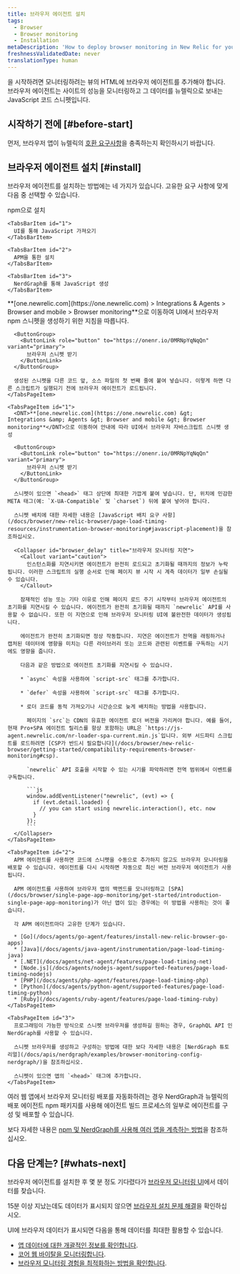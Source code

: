```yaml
---
title: 브라우저 에이전트 설치
tags:
  - Browser
  - Browser monitoring
  - Installation
metaDescription: 'How to deploy browser monitoring in New Relic for your apps, including UI, copy/paste, and API options.'
freshnessValidatedDate: never
translationType: human
---
```


<InlinePopover type="browser" />을 시작하려면 모니터링하려는 뷰의 HTML에 브라우저 에이전트를 추가해야 합니다. 브라우저 에이전트는 사이트의 성능을 모니터링하고 그 데이터를 뉴렐릭으로 보내는 JavaScript 코드 스니펫입니다.

## 시작하기 전에 [#before-start]

먼저, 브라우저 앱이 뉴렐릭의 [호환 요구사항](/docs/browser/new-relic-browser/getting-started/compatibility-requirements-browser-monitoring)을 충족하는지 확인하시기 바랍니다.

## 브라우저 에이전트 설치 [#install]

브라우저 에이전트를 설치하는 방법에는 네 가지가 있습니다. 고유한 요구 사항에 맞게 다음 중 선택할 수 있습니다.

<Tabs>
  <TabsBar>
    <TabsBarItem id="npm">
      npm으로 설치
    </TabsBarItem>

    <TabsBarItem id="1">
      UI를 통해 JavaScript 가져오기
    </TabsBarItem>

    <TabsBarItem id="2">
      APM을 통한 설치
    </TabsBarItem>

    <TabsBarItem id="3">
      NerdGraph를 통해 JavaScript 생성
    </TabsBarItem>
  </TabsBar>

  <TabsPages>
    <TabsPageItem id="npm">
      <DNT>**[one.newrelic.com](https://one.newrelic.com) &gt; Integrations &amp; Agents &gt; Browser and mobile &gt; Browser monitoring**</DNT>으로 이동하여 UI에서 브라우저 npm 스니펫을 생성하기 위한 지침을 따릅니다.

      <ButtonGroup>
        <ButtonLink role="button" to="https://onenr.io/0MRNpYqNqQn" variant="primary">
          브라우저 스니펫 받기
        </ButtonLink>
      </ButtonGroup>

      생성된 스니펫을 다른 코드 앞, 소스 파일의 첫 번째 줄에 붙여 넣습니다. 이렇게 하면 다른 스크립트가 실행되기 전에 브라우저 에이전트가 로드됩니다.
    </TabsPageItem>

    <TabsPageItem id="1">
      <DNT>**[one.newrelic.com](https://one.newrelic.com) &gt; Integrations &amp; Agents &gt; Browser and mobile &gt; Browser monitoring**</DNT>으로 이동하여 안내에 따라 UI에서 브라우저 자바스크립트 스니펫 생성

      <ButtonGroup>
        <ButtonLink role="button" to="https://onenr.io/0MRNpYqNqQn" variant="primary">
          브라우저 스니펫 받기
        </ButtonLink>
      </ButtonGroup>

      스니펫이 있으면 `<head>` 태그 상단에 최대한 가깝게 붙여 넣습니다. 단, 위치에 민감한 META 태그(예: `X-UA-Compatible` 및 `charset`) 뒤에 붙여 넣어야 합니다.

      스니펫 배치에 대한 자세한 내용은 [JavaScript 배치 요구 사항](/docs/browser/new-relic-browser/page-load-timing-resources/instrumentation-browser-monitoring#javascript-placement)을 참조하십시오.

      <Collapser id="browser_delay" title="브라우저 모니터링 지연">
        <Callout variant="caution">
          인스턴스화를 지연시키면 에이전트가 완전히 로드되고 초기화될 때까지의 정보가 누락됩니다. 이러한 스크립트의 실행 순서로 인해 페이지 뷰 시작 시 계측 데이터가 일부 손실될 수 있습니다.
        </Callout>

        잠재적인 성능 또는 기타 이유로 인해 페이지 로드 주기 시작부터 브라우저 에이전트의 초기화를 지연시킬 수 있습니다. 에이전트가 완전히 초기화될 때까지 `newrelic` API를 사용할 수 없습니다. 또한 이 지연으로 인해 브라우저 모니터링 UI에 불완전한 데이터가 생성됩니다.

        에이전트가 완전히 초기화되면 정상 작동합니다. 지연은 에이전트가 전역을 래핑하거나 캡처된 데이터에 영향을 미치는 다른 라이브러리 또는 코드와 관련된 이벤트를 구독하는 시기에도 영향을 줍니다.

        다음과 같은 방법으로 에이전트 초기화를 지연시킬 수 있습니다.

        * `async` 속성을 사용하여 `script-src` 태그를 추가합니다.

        * `defer` 속성을 사용하여 `script-src` 태그를 추가합니다.

        * 로더 코드를 동적 가져오기나 시간순으로 늦게 배치하는 방법을 사용합니다.

          페이지의 `src`는 CDN의 유효한 에이전트 로더 버전을 가리켜야 합니다. 예를 들어, 현재 Pro+SPA 에이전트 릴리스를 항상 포함하는 URL은 `https://js-agent.newrelic.com/nr-loader-spa-current.min.js`입니다. 외부 서드파티 스크립트를 로드하려면 [CSP가 반드시 필요합니다](/docs/browser/new-relic-browser/getting-started/compatibility-requirements-browser-monitoring#csp).

          `newrelic` API 호출을 시작할 수 있는 시기를 파악하려면 전역 범위에서 이벤트를 구독합니다.

          ```js
          window.addEventListener("newrelic", (evt) => {
            if (evt.detail.loaded) {
              // you can start using newrelic.interaction(), etc. now
            }
          });
          ```
      </Collapser>
    </TabsPageItem>

    <TabsPageItem id="2">
      APM 에이전트를 사용하면 코드에 스니펫을 수동으로 추가하지 않고도 브라우저 모니터링을 배포할 수 있습니다. 에이전트를 다시 시작하면 자동으로 최신 버전 브라우저 에이전트가 사용됩니다.

      APM 에이전트를 사용하여 브라우저 앱의 백엔드를 모니터링하고 [SPA](/docs/browser/single-page-app-monitoring/get-started/introduction-single-page-app-monitoring)가 아닌 앱이 있는 경우에는 이 방법을 사용하는 것이 좋습니다.

      각 APM 에이전트마다 고유한 단계가 있습니다.

      * [Go](/docs/agents/go-agent/features/install-new-relic-browser-go-apps)
      * [Java](/docs/agents/java-agent/instrumentation/page-load-timing-java)
      * [.NET](/docs/agents/net-agent/features/page-load-timing-net)
      * [Node.js](/docs/agents/nodejs-agent/supported-features/page-load-timing-nodejs)
      * [PHP](/docs/agents/php-agent/features/page-load-timing-php)
      * [Python](/docs/agents/python-agent/supported-features/page-load-timing-python)
      * [Ruby](/docs/agents/ruby-agent/features/page-load-timing-ruby)
    </TabsPageItem>

    <TabsPageItem id="3">
      프로그래밍이 가능한 방식으로 스니펫 브라우저를 생성하길 원하는 경우, GraphQL API 인 NerdGraph를 사용할 수 있습니다.

      스니펫 브라우저를 생성하고 구성하는 방법에 대한 보다 자세한 내용은 [NerdGraph 튜토리얼](/docs/apis/nerdgraph/examples/browser-monitoring-config-nerdgraph/)을 참조하십시오.

      스니펫이 있으면 앱의 `<head>` 태그에 추가합니다.
    </TabsPageItem>
  </TabsPages>
</Tabs>

<Callout variant="important">
  여러 웹 앱에서 브라우저 모니터링 배포를 자동화하려는 경우 NerdGraph과 뉴렐릭의 배포 에이전트 npm 패키지를 사용해 에이전트 빌드 프로세스의 일부로 에이전트를 구성 및 배포할 수 있습니다.

  보다 자세한 내용은 [npm 및 NerdGraph를 사용해 여러 앱을 계측하는 방법](/docs/apis/nerdgraph/examples/combining-npm-nerdgraph/)을 참조하십시오.
</Callout>

## 다음 단계는? [#whats-next]

브라우저 에이전트를 설치한 후 몇 분 정도 기다렸다가 [브라우저 모니터링 UI](https://one.newrelic.com/nr1-core?filters=%28domain%3D%27BROWSER%27%20AND%20type%3D%27APPLICATION%27%29&state=1f7bae2d-dd3a-0027-3079-b60bcd19ded9&_gl=1*15f78ub*_ga*MTE0MTA2MTA5MS4xNzE4OTI0MDkw*_ga_R5EF3MCG7B*MTcyMTMxMzk2MC41Ny4xLjE3MjEzMTg2MzcuNDcuMS4xMDYwNTI3Njcw)에서 데이터를 찾습니다.

15분 이상 지났는데도 데이터가 표시되지 않으면 [브라우저 설치 문제 해결](/docs/browser/browser-monitoring/troubleshooting/troubleshoot-your-browser-monitoring-installation/)을 확인하십시오.

UI에 브라우저 데이터가 표시되면 다음을 통해 데이터를 최대한 활용할 수 있습니다.

* [앱 데이터에 대한 개괄적인 정보를 확인합니다](/docs/browser/browser-monitoring/getting-started/browser-summary-page).
* [코어 웹 바이탈을 모니터링합니다](/docs/journey-performance/guide-to-monitoring-core-web-vitals).
* [브라우저 모니터링 경험을 최적화하는 방법을 확인합니다](/docs/new-relic-solutions/best-practices-guides/full-stack-observability/browser-monitoring-best-practices-guide).

<InstallFeedback />